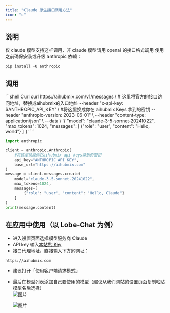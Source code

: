 ```yaml
---
title: "Claude 原生接口调用方法"
icon: "c"
---
```


## 说明

仅 claude 模型支持这样调用，非 claude 模型请用 openai 的接口格式调用
使用之前确保安装或升级 anthropic 依赖：

```
pip install -U anthropic
```

## 调用

<CodeGroup>
```shell Curl
curl https://aihubmix.com/v1/messages \ # 这里将官方的接口访问地址，替换成aihubmix的入口地址
     --header "x-api-key: $ANTHROPIC_API_KEY" \ #将这里换成你在 aihubmix Keys 拿到的密钥
     --header "anthropic-version: 2023-06-01" \
     --header "content-type: application/json" \
     --data \
'{
    "model": "claude-3-5-sonnet-20241022",
    "max_tokens": 1024,
    "messages": [
        {"role": "user", "content": "Hello, world"}
    ]
}'
```

```py Python
import anthropic

client = anthropic.Anthropic(
    #将这里换成你在aihubmix api keys拿到的密钥
    api_key="ANTHROPIC_API_KEY",
    base_url="https://aihubmix.com"
)
message = client.messages.create(
    model="claude-3-5-sonnet-20241022",
    max_tokens=1024,
    messages=[
        {"role": "user", "content": "Hello, Claude"}
    ]
)
print(message.content)
```
</CodeGroup>

## 在应用中使用（以 Lobe-Chat 为例）

- 进入设置页面选择模型服务商 Claude
- API key 输入[本站的 Key](https://aihubmix.com/token)
- 接口代理地址，直接输入下方的网址：

```
https://aihubmix.com
```

- 建议打开「使用客户端请求模式」
- 最后在模型列表添加自己要使用的模型（建议从我们网站的设置页面复制粘贴模型名后选择）\
  ![图片](./../media/cla1.png)

  ![图片](./../media/cla2.png)